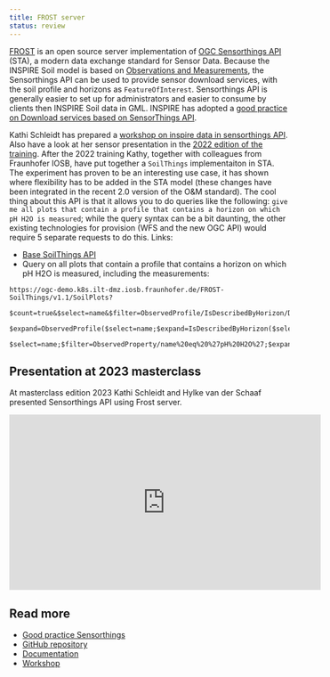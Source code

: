 ```yaml
---
title: FROST server
status: review
---
```


[FROST](https://fraunhoferiosb.github.io/FROST-Server/) is an open source server implementation of [OGC Sensorthings API](https://www.ogc.org/standards/sensorthings) (STA), a modern data exchange standard for Sensor Data.
Because the INSPIRE Soil model is based on [Observations and Measurements](https://www.ogc.org/standards/om), the Sensorthings API can be used 
to provide sensor download services, with the soil profile and horizons as `FeatureOfInterest`. Sensorthings API is generally easier to set up for administrators and easier to consume by clients then INSPIRE Soil data in GML. INSPIRE has adopted a [good practice on Download services based on SensorThings API](https://github.com/INSPIRE-MIF/gp-ogc-sensorthings-api).

Kathi Schleidt has prepared a [workshop on inspire data in sensorthings API](https://datacoveeu.github.io/API4INSPIRE/dissemination/Workshop-2020-11-19.html). Also have a look at her sensor presentation in the [2022 edition of the training](https://wur.yuja.com/V/Video?v=184380&node=785951&a=1565884354&autoplay=1). After the 2022 training Kathy, together with colleagues from Fraunhofer IOSB, have put together a `SoilThings` implementaiton in STA. The experiment has proven to be an interesting use case, it has shown where flexibility has to be added in the STA model (these changes have been integrated in the recent 2.0 version of the O&M standard). The cool thing about this API is that it allows you to do queries like the following: `give me all plots that contain a profile that contains a horizon on which pH H2O is measured`; while the query syntax can be a bit daunting, the other existing technologies for provision (WFS and the new OGC API) would require 5 separate requests to do this. Links: 

- [Base SoilThings API](https://ogc-demo.k8s.ilt-dmz.iosb.fraunhofer.de/FROST-SoilThings/v1.1/) 
- Query on all plots that contain a profile that contains a horizon on which pH H2O is measured, including the measurements: 

```
https://ogc-demo.k8s.ilt-dmz.iosb.fraunhofer.de/FROST-SoilThings/v1.1/SoilPlots?
    $count=true&$select=name&$filter=ObservedProfile/IsDescribedByHorizon/Datastreams/ObservedProperty/name%20eq%20%27pH%20H2O%27&
    $expand=ObservedProfile($select=name;$expand=IsDescribedByHorizon($select=name;$expand=Datastreams(
    $select=name;$filter=ObservedProperty/name%20eq%20%27pH%20H2O%27;$expand=ObservedProperty($select=name),%20Observations))) 
```

## Presentation at 2023 masterclass

At masterclass edition 2023 Kathi Schleidt and Hylke van der Schaaf presented Sensorthings API using Frost server.

<iframe title='Sensorthings API using Frost server' width="560"  height="315"  src="https://wur.yuja.com/v/ejp-sda-sta?preload=false" frameborder="0" webkitallowfullscreen mozallowfullscreen allowfullscreen loading="lazy"></iframe>

## Read more

- [Good practice Sensorthings](https://github.com/INSPIRE-MIF/gp-ogc-sensorthings-api)
- [GitHub repository](https://github.com/FraunhoferIOSB/FROST-Server)
- [Documentation](https://fraunhoferiosb.github.io/FROST-Server)
- [Workshop](https://datacoveeu.github.io/API4INSPIRE/dissemination/Workshop-2020-11-19.html)
